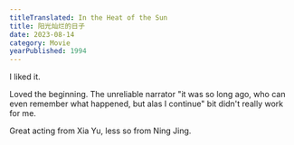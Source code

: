 ```yaml
---
titleTranslated: In the Heat of the Sun
title: 阳光灿烂的日子
date: 2023-08-14
category: Movie
yearPublished: 1994
---
```



I liked it.

Loved the beginning. The unreliable narrator "it was so long ago, who can even remember what happened, but alas I continue" bit didn't really work for me.

Great acting from Xia Yu, less so from Ning Jing.

<Grid>
    <YouTube client:only="react" id="J_PW0BkKzPU" titleTranslated="In the Heat of the Sun, jealousy scene" />
</Grid>
